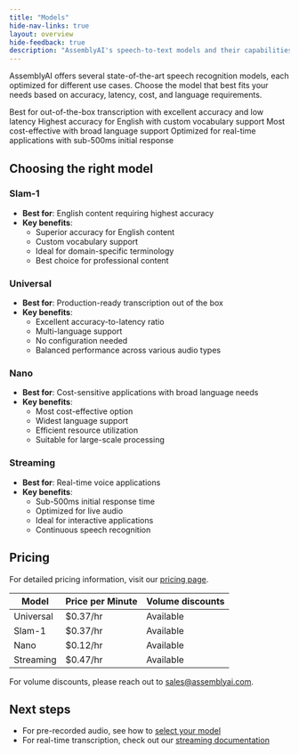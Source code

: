 ```yaml
---
title: "Models"
hide-nav-links: true
layout: overview
hide-feedback: true
description: "AssemblyAI's speech-to-text models and their capabilities"
---
```


AssemblyAI offers several state-of-the-art speech recognition models, each optimized for different use cases. Choose the model that best fits your needs based on accuracy, latency, cost, and language requirements.

<CardGroup cols={2}>
  <Card
    title="Universal"
    icon="globe"
    href="/docs/speech-to-text/pre-recorded-audio/select-the-speech-model"
  >
    Best for out-of-the-box transcription with excellent accuracy and low
    latency
  </Card>
  <Card
    title="Slam-1"
    icon="basketball"
    href="/docs/speech-to-text/pre-recorded-audio/select-the-speech-model"
  >
    Highest accuracy for English with custom vocabulary support
  </Card>
  <Card
    title="Nano"
    icon="rabbit"
    href="/docs/speech-to-text/pre-recorded-audio/select-the-speech-model"
  >
    Most cost-effective with broad language support
  </Card>
  <Card title="Streaming" icon="bolt" href="/docs/speech-to-text/streaming">
    Optimized for real-time applications with sub-500ms initial response
  </Card>
</CardGroup>

## Choosing the right model

### Slam-1

- **Best for**: English content requiring highest accuracy
- **Key benefits**:
  - Superior accuracy for English content
  - Custom vocabulary support
  - Ideal for domain-specific terminology
  - Best choice for professional content

### Universal

- **Best for**: Production-ready transcription out of the box
- **Key benefits**:
  - Excellent accuracy-to-latency ratio
  - Multi-language support
  - No configuration needed
  - Balanced performance across various audio types

### Nano

- **Best for**: Cost-sensitive applications with broad language needs
- **Key benefits**:
  - Most cost-effective option
  - Widest language support
  - Efficient resource utilization
  - Suitable for large-scale processing

### Streaming

- **Best for**: Real-time voice applications
- **Key benefits**:
  - Sub-500ms initial response time
  - Optimized for live audio
  - Ideal for interactive applications
  - Continuous speech recognition

## Pricing

For detailed pricing information, visit our [pricing page](https://www.assemblyai.com/pricing).

| Model     | Price per Minute | Volume discounts |
| --------- | ---------------- | ---------------- |
| Universal | $0.37/hr         | Available        |
| Slam-1    | $0.37/hr         | Available        |
| Nano      | $0.12/hr         | Available        |
| Streaming | $0.47/hr         | Available        |

For volume discounts, please reach out to sales@assemblyai.com.

## Next steps

- For pre-recorded audio, see how to [select your model](/docs/speech-to-text/pre-recorded-audio/select-the-speech-model)
- For real-time transcription, check out our [streaming documentation](/docs/speech-to-text/streaming)
